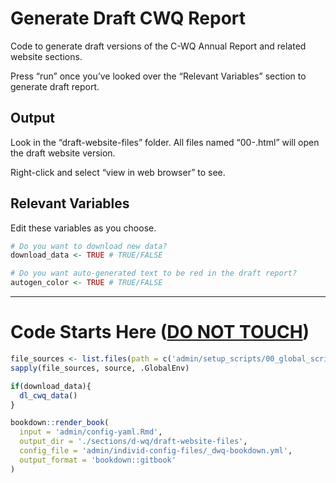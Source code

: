 # Generate Draft CWQ Report

Code to generate draft versions of the C-WQ Annual Report and related website sections.

Press "run" once you've looked over the "Relevant Variables" section to generate draft report.

## Output

Look in the "draft-website-files" folder. All files named "00-<RMD FILE NAME>.html" will open the draft website version.

Right-click and select "view in web browser" to see.

## Relevant Variables

Edit these variables as you choose.

```r
# Do you want to download new data?
download_data <- TRUE # TRUE/FALSE

# Do you want auto-generated text to be red in the draft report?
autogen_color <- TRUE # TRUE/FALSE
```

------------------------------------------------------------------------

# Code Starts Here ([**DO NOT TOUCH**]{.underline})

```r
file_sources <- list.files(path = c('admin/setup_scripts/00_global_scripts','admin/setup_scripts/01_cwq_scripts'), pattern = '.R$', full.names=TRUE, recursive = TRUE)
sapply(file_sources, source, .GlobalEnv)

if(download_data){
  dl_cwq_data()
}

bookdown::render_book(
  input = 'admin/config-yaml.Rmd',
  output_dir = './sections/d-wq/draft-website-files',
  config_file = 'admin/individ-config-files/_dwq-bookdown.yml',
  output_format = 'bookdown::gitbook'
)
```